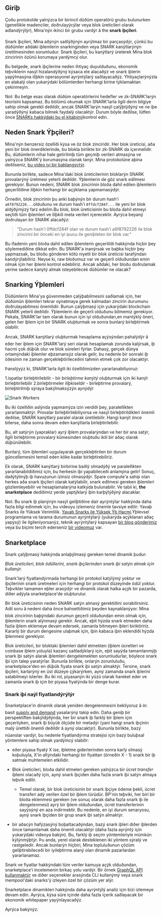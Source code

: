 
## Giriþ

Çoðu protokolde yalnýzca bir birincil düðüm operatörü grubu bulunurken (genellikle madenciler, doðrulayýcýlar veya blok üreticileri olarak adlandýrýlýr), Mina'nýn ikinci bir grubu vardýr â the **snark iþçileri**.

Snark iþçileri, Mina aðýnýn saðlýðýnýn ayrýlmaz bir parçasýdýr, çünkü bu düðümler aðdaki iþlemlerin snarkinginden veya SNARK kanýtlarýnýn üretilmesinden sorumludur. Snark iþçileri, bu kanýtlarý üreterek Mina blok zincirinin özünü korumaya yardýmcý olur.

Bu belgede, snark iþçilerine neden ihtiyaç duyulduðunu, ekonomik teþviklerin nasýl hizalandýðýný kýsaca ele alacaðýz ve snark iþlerin yapýlmasýna iliþkin operasyonel ayrýntýlarý saðlayacaðýz. Ýhtiyaçlarýnýzla en alakalý olan yukarýdaki bölümlerden herhangi birine týklamaktan çekinmeyin.

Not: Bu belge esas olarak düðüm operatörlerini hedefler ve zk-SNARK'larýn teorisini kapsamaz. Bu bölümü okumak için SNARK'larla ilgili derin bilgiye sahip olmak gerekli deðildir, ancak SNARK'larýn nasýl çalýþtýðýný ve ne iþe yaradýðýný kabaca bilmek faydalý olacaktýr. Durum böyle deðilse, lütfen önce [SNARKs hakkýdaki bu el kitabýný](https://minaprotocol.com/blog/what-are-zk-snarks)kontrol edin.

## Neden Snark Ýþçileri?

Mina'nýn benzersiz özelliði kýsa ve öz blok zinciridir. Her blok üreticisi, aða yeni bir blok önerdiklerinde, bu blokla birlikte bir zk-SNARK da içermelidir. Bu, düðümlerin nihai hale getirilmiþ tüm geçmiþ verileri atmasýna ve yalnýzca SNARK'ý korumasýna olanak tanýr. Mina protokolüne aþina deðilseniz, [bu video iyi bir baþlangýçtýr](https://www.youtube.com/watch?v=eWVGATxEB6M).

Bununla birlikte, sadece Mina'daki blok üreticilerinin bloklarýn SNARK provalarýný üretmesi yeterli deðildir. Ýþlemlerin de göz snark edilmesi gerekiyor. Bunun nedeni, SNARK blok zincirinin bloða dahil edilen iþlemlerin geçerliliðine iliþkin herhangi bir açýklama yapmamasýdýr.

Örneðin, blok zincirinin þu anki baþýnýn bir durum hash'i `a6f8792226...`olduðunu ve durum hash'i `0ffdcf284f...` ile yeni bir blok aldýðýmýzý farz edelim.Bu blok, blok üreticisinin bu bloða dahil etmeyi seçtiði tüm iþlemleri ve iliþkili meta verileri içerecektir. Ayrýca beyaný doðrulayan bir SNARK alacaðýz:

> "Durum hash'i 0ffdcf284f olan ve durum hash'i a6f8792226 ile blok zincirini bir önceki en iyi ipucu ile geniþleten bir blok var."

Bu ifadenin yeni bloða dahil edilen iþlemlerin geçerliliði hakkýnda hiçbir þey söylemediðine dikkat edin. Bu SNARK'a inanýrsak ve baþka hiçbir þey yapmazsak, bu bloðu gönderen kötü niyetli bir blok üreticisi tarafýndan kandýrýlabiliriz. Neyse ki, raw bloðumuz var ve geçerli olduðundan emin olmak için her iþlemi kontrol edebiliriz. Ancak aðdaki, her bloðu doðrulamak yerine sadece kanýtý almak isteyebilecek düðümler ne olacak?

## Snarking Ýþlemleri

Düðümlerin Mina'ya güvenmeden çalýþabilmesini saðlamak için, her düðümün iþlemleri tekrar oynatmaya gerek kalmadan zincirin durumunu doðrulayabilmesi önemlidir. Bunun çalýþmasý için yukarýdaki blockchain SNARK yeterli deðildir. Ýþlemlerin de geçerli olduðunu bilmemiz gerekiyor. Pekala, SNARK'lar tam olarak bunun için iyi olduðundan,en mantýklý öneri, gelen her iþlem için bir SNARK oluþturmak ve sonra bunlarý birleþtirmek olabilir.

Ancak, SNARK kanýtlarý oluþturmak hesaplama açýsýndan pahalýdýr â eðer her iþlem için SNARK'larý seri olarak hesaplamak zorunda kalýrsak, iþ hacmi çok düþük olur ve blok süreleri fýrlar. Dahasý, gerçek dünya ortamýndaki iþlemler eþzamansýz olarak gelir, bu nedenle bir sonraki iþ öðesinin ne zaman gerçekleþtirileceðini tahmin etmek çok zor olacaktýr.

Þanslýyýz ki, SNARK'larla ilgili iki özelliðimizden yararlanabiliyoruz:

1.ispatlar birleþtirilebilir - bir _birleþtirme kanýtý_ oluþturmak için iki kanýt birleþtirilebilir
2.birleþtirmeler iliþkiseldir - birleþtirme provalarý, birleþtirilmiþ sýraya bakýlmaksýzýn aynýdýr

<picture>
  <source
    media="(min-width:48rem)"
    srcset="/static/img/docsImages/Documents_FAQFork_Tablet 1.jpg"
  />
  <source
    media="(min-width:90rem)"
    srcset="/static/img/docsImages/Documents_SNARKS_p3-01 1.jpg"
  />
  <img
    src="/static/img/docsImages/Documents_FAQFork_Mobile 1.jpg"
    alt="Snark Workers"
  ></img>
</picture>

Bu iki özelliðin aslýnda yapmamýza izin verdiði þey, paralellikten yararlanmaktýr. Provalar birleþtirilebiliyorsa ve nasýl birleþtirildikleri önemli deðilse, SNARK kanýtlarý paralel olarak üretilebilir. Hangi kanýt önce biterse, daha sonra devam eden kanýtlarla birleþtirilebilir.

Bu, alt satýrýn (yapraklar) ayrý iþlem provalarýndan ve her bir ana satýr, ilgili birleþtirme provalarý kümesinden oluþtuðu ikili bir aðaç olarak düþünülebilir.

Bunlarý, tüm iþlemleri uygulayarak gerçekleþtirilen bir durum güncellemesini temsil eden köke kadar birleþtirebiliriz.

Ek olarak, SNARK kanýtlarý birbirine baðlý olmadýðý ve paralellikten yararlanabildiðimiz için, bu herkesin iþi yapabileceði anlamýna gelir! Sonuç, daðýtýlmýþ iþ havuzunun izinsiz olmasýdýr. Spare compute'a sahip olan herkes aða snark iþçileri olarak katýlabilir, snark edilmesi gereken iþlemleri gözlemleyebilir ve hesaplamalarýna katkýda bulunabilir. Ve tabii ki, **the snarketplace** dediðimiz yerde yaptýklarý iþin karþýlýðýný alacaklar.

Not: Bu snark iþ planýnýn nasýl geliþtiðine dair ayrýntýlar hakkýnda daha fazla bilgi edinmek için, bu videoyu izlemeniz önemle tavsiye edilir: Yavaþ Snarks ile Yüksek Verimlilik. [Yavaþ Snarks ile Yüksek Ýþ Hacmi](https://www.youtube.com/watch?v=NZmq1V-Te0E).Ýþlevsel programlama ve tarama durumunun ayrýntýlarý (yukarýda açýklanan aðaç yapýsý) ile ilgileniyorsanýz, teknik ayrýntýlarý kapsayan [bir blog gönderimiz](/blog/scanning-for-scans) veya bu biçimi tercih ederseniz [bir videomuz](https://www.youtube.com/watch?v=ztH_Z5TCe9I) var.

## Snarketplace

Snark çalýþmasý hakkýnda anlaþýlmasý gereken temel dinamik þudur:

_Blok üreticileri, blok ödüllerini, snark iþçilerinden snark iþi satýn almak için kullanýr._

Snark'larý fiyatlandýrmada herhangi bir protokol katýlýmý yoktur ve iþçilerinin snark üretmeleri için herhangi bir protokol düzeyinde ödül yoktur. Teþvikler tamamen eþler arasýdýr ve dinamik olarak halka açýk bir pazarda, diðer adýyla snarketplace'de oluþturulur.

Bir blok üreticisinin neden SNARK satýn almasý gerektiðini sorabilirsiniz. Adil soru â nedeni daha önce bahsettiðimiz þeyden kaynaklanýyor. Mina blok zincirinin baþýndaki durumun geçerli olduðundan emin olmak için, iþlemlerin snark alýnmasý gerekir. Ancak, eþit hýzda snark etmeden daha fazla iþlem eklemeye devam edersek, zamanla bitmeyen iþleri biriktiririz. Kararlý bir durum dengesine ulaþmak için, iþin kabaca iþin eklendiði hýzda iþlenmesi gerekiyor.

Blok üreticileri, bir bloktaki iþlemleri dahil etmekten (iþlem ücretleri ve coinbase iþlem yoluyla) kazanç saðladýklarý için, eþit sayýda tamamlanmýþ snark iþi satýn alarak iþlemleri dengelemekten sorumludurlar, böylece snark iþi için talep yaratýrlar. Bununla birlikte, onlarýn zorunluluðu, snarketplace'den en düþük fiyata snark iþi satýn almaktýr. Tersine, snark iþçileri, karlarýný en üst düzeye çýkarýrken, ayný zamanda snark iþlerini satabilmeyi isterler. Bu iki rol, piyasanýn iki yüzü olarak hareket eder ve zamanla snark iþ için bir piyasa fiyatýnda bir denge kurar.

### Snark iþi naýl fiyatlandýrýlýr

Snarketplace'in dinamik olarak yeniden dengelenmesini bekliyoruz â ör. basit [supply and demand](https://en.wikipedia.org/wiki/Supply_and_demand) yasalarýný takip edin. Daha geniþ bir perspektiften bakýldýðýnda, her bir snark iþ farklý bir iþlem için geçerliyken, snark iþ büyük ölçüde bir metadýr (yani hangi snark iþçinin malý ürettiði önemli deðildir â ayný olacaktýr). Bununla birlikte, bazý nüanslar vardýr, bu nedenle fiyatlandýrma stratejisi için bazý buluþsal yöntemlere sahip olmak yardýmcý olabilir:

- eðer piyasa fiyatý X ise, iþletme giderlerinden sonra karlý olmasý koþuluyla, X'in altýndaki herhangi bir fiyattan (örneðin X - 1) snark bir iþ satmak muhtemelen etkilidir.
- Blok üreticileri, bloða dahil etmeleri gereken yalnýzca bir _ücret transfer_ iþlemi olacaðý için, ayný snark iþçiden daha fazla snark iþi satýn almaya teþvik edilir.

  - Temel olarak, bir blok üreticisinin bir snark iþçiye ödeme þekli, ücret transferi adý verilen özel bir iþlem türüdür. BP'nin teþviki, her biri bir bloða eklenmesi gereken (ve sonuç olarak daha fazla snark iþ ile dengelenmesi) ayrý bir iþlem olduðundan, ücret transferlerinin sayýsýný en aza indirmektir. Bu nedenle, en iyi durum senaryosu, ayný snark iþçiden bir grup snark iþi satýn almaktýr.

- bir aðacýn hafýzasýný boþaltacaðýndan, bazý snark iþleri diðer iþlerden önce tamamlamak daha önemli olacaktýr (daha fazla ayrýntý için yukarýdaki videoya bakýn). Bu, farklý iþ seçim yöntemleriyle mümkün kýlýnmýþtýr. Þu anda, yerel olarak desteklenen iki yöntem sýralý ve rastgeledir. Ancak bunlarýn hiçbiri, Mina topluluðunun çözüm geliþtirebileceði bir iyileþtirme alaný olan dinamik pazarlardan yararlanamaz.

Snark ve fiyatlar hakkýndaki tüm veriler kamuya açýk olduðundan, snarketplace'i incelemenin birkaç yolu vardýr. Bir örnek [GraphQL API kullanmaktýr](https://youtu.be/XQlfX-LnK_A) ve diðer seçenekler arasýnda CLI kullanýmý veya snark mempool'daki snarks'ý izleyen özel bir çözüm yer alýr.

Snarketplace dinamikleri hakkýnda daha ayrýntýlý analiz için bizi izlemeye devam edin. Ayrýca, kýsa süre içinde daha fazla içerik saðlayacak bir ekonomik whitepaper yayýnlayacaðýz.

Ayrýca bakýnýz: <DocLink copy="SNARKs ve Snark Workers FAQ" url="/faq#snarks-and-snark-workers" />

